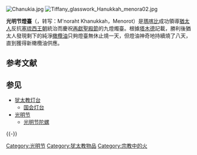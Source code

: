 [[File:Chanukia.jpg|thumb]]
[[File:Tiffany_glasswork_Hanukkah_menora02.jpg|right]]

'''光明节燈臺'''（{{lang-he|מנורת חנוכה}}，转写：M'noraht Khanukkah，Menorot）是[[瑪喀比|瑪喀比]]成功領導[[猶太人|猶太人]]反抗[[塞琉西王朝|塞琉西王朝]]統治而慶祝[[再獻聖殿節|再獻聖殿節]]的九燈燭臺。根據[[塔木德|塔木德]]記載，勝利後猶太人發現剩下的純淨[[橄欖油|橄欖油]]只夠燈臺無休止燒一天，但燈油神奇地持續燒了八天，直到獲得新橄欖油供應。

== 参考文献 ==
{{Reflist}}

== 参见 ==
{{Portal box|犹太教}}
* [[犹太教灯台|犹太教灯台]]
** [[国会灯台|国会灯台]]
* [[光明节|光明节]]
** [[光明节陀螺|光明节陀螺]]

{{-}}
{{犹太节日}}
{{犹太人和犹太教}}

[[Category:光明节|Category:光明节]]
[[Category:犹太教物品|Category:犹太教物品]]
[[Category:宗教中的火|Category:宗教中的火]]